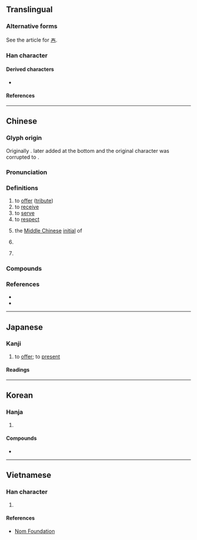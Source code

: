 {{also|秦|奏|泰}}
{{character info}}
==Translingual==
{{CJKV-forms|奉|奉|奉|奉}}

===Alternative forms===
See the article for [[𡗗]].

===Han character===
{{Han char|rn=37|rad=大|as=05|sn=8|four=50503|canj=QKQ|ids=⿱𡗗𰀁}}

====Derived characters====
* {{l|mul|[[俸]], [[唪]], [[埲]], [[𡞗]], [[淎]], [[𢔓]], [[𢜗]], [[捧]], [[𣈖]], [[䏾]], [[棒]], [[𣨞]], [[𤊡]], [[琫]], [[𨔐]], [[𪽙]], [[蜯]], [[𮘗]], [[㷯]], [[𫒩]], [[䩬]], [[䭰]], [[𩸮]], [[𪉪]], [[䳞]], [[菶]], [[𬕏]], [[𩃳]], [[𤷰]]}}

====References====
{{Han ref|kx=0251.020|dkj=05894|dj=0511.020|hdz=10531.050|uh=5949}}

----

==Chinese==
{{zh-forms|alt=𠬻,𢱵,𣩌}}

===Glyph origin===
{{Han etym}}
Originally {{Han compound|丰|廾|c1=p|c2=s|ls=psc}}. {{lang|zh|手}} later added at the bottom and the original character was corrupted to {{lang|zh|𡗗}}.

===Pronunciation===
{{zh-pron
|m=fèng
|m-s=fong4
|c=fung6
|g=fung5
|h=pfs=fung;gd=fung4
|j=feng3
|mb=hō̤ng
|md=hông
|mn=qz:hǒng/tw,xm,zz,jj:hōng
|mn-t=hong6
|w=3von
|mc=y
|oc=y
|ma=
|cat=v,n,pn
}}

===Definitions===
{{zh-hanzi}}

# to [[offer]] ([[tribute]])
# to [[receive]]
# to [[serve]]
# to [[respect]]
# {{zh-div|母}} {{lb|zh|Chinese linguistics}} the [[Middle Chinese]] [[initial]] of {{ltc-l|奉}}
# {{lb|zh|historial}} {{zh-short|^奉天|{{w|Fengtian Province}}}}
# {{surname|zh}}

===Compounds===
{{zh-der|奉獻|奉行|奉天|奉承|奉告|信奉|供奉|阿諛奉承|趨奉|奉氂纓|奉客|奉詔|奉蘋蘩|奉事|奉義|奉委|奉酬|奉安|奉從|奉道齋僧|奉悉|奉轡|奉其正朔|奉贈|奉召|奉見|奉命唯謹|奉公|奉迓金蓮|奉持|奉諱|以一奉百|奉天承運|奉煩|奉還|奉牋|奉令承教|奉辭伐罪|奉訪|奉派|事奉|奉使|奉侍|奉調|奉時|奉迎|奉公不阿|奉祀|奉蒸嘗|奉令|奉厝|奉懇|崇奉|奉書|奉勞|廉潔奉公|屈意奉承|奉干|奉如神明|奉旨|奉酒|奉別|奉行故事|奉官|奉獻物|奉上|如奉綸音|奉餞|奉養|奉頭鼠竄|奉陪|奉送|奉辭|奉趙|奉請|奉被|奉藥|奉茶|奉若神明|奉獻箱|奉為楷模|奉為圭臬|奉求|奉此|奉檄|奉枕席|奉擾|奉拜|奉引|奉寧|奉土|奉命|奉勸|奉公正己|奉公執法|奉箕帚|奉承話|奉復|奉表|奉政大夫|奉祿|回奉|嗇己奉公|奉揚仁風|倍奉|奉璧|奉轂後車|侍奉|克己奉公|奉公守法|奉祠|祗奉|洗手奉職|敬奉|潔己奉公|案奉|無可奉告|承奉|砥節奉公|朝奉|直奉戰爭|發奉|滅私奉公|貢奉|陽奉陰違|自奉|阿諛趨奉|等因奉此|請奉|自奉甚儉|遵奉|進奉|趨炎奉勢|奉節|欠奉}}

===References===
* {{R:twedu|A00858}}
* {{R:yue:Hanzi}}

----

==Japanese==

===Kanji===
{{ja-kanji|grade=c|rs=大05}}

# to [[offer]]; to [[present#Verb|present]]

====Readings====
{{ja-readings
|goon=ぶ
|kanon=ほう
|kun=たてまつ-る, まつ-る, ほう-ずる
}}

----

==Korean==

===Hanja===
{{ko-hanja|[[받들다|받들]]|봉}}

# {{hanja form of|봉|to [[offer]]; to [[present]]}}

====Compounds====
* {{ko-l|봉사|[[attendance]], [[service]] to one's country or community|奉仕}}

----

==Vietnamese==

===Han character===
{{vi-readings|rs=大05|reading=phụng}}

# {{rfdef|vi|sort=大05}}

====References====
* [http://nomfoundation.org/common/nom_details.php?codepoint=5949 Nom Foundation]